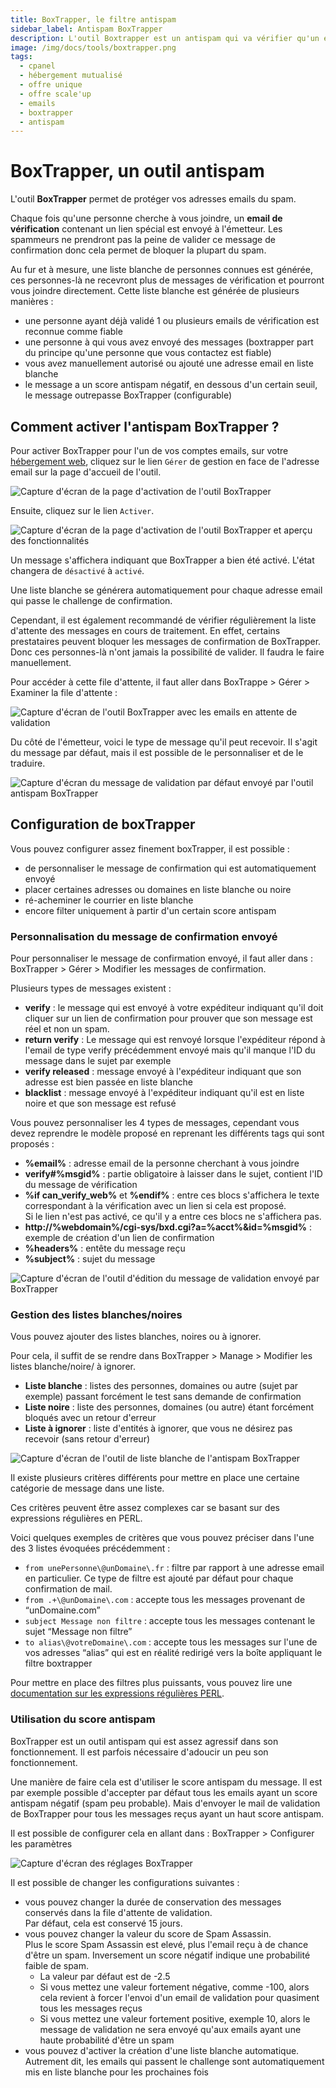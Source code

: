 ```yaml
---
title: BoxTrapper, le filtre antispam
sidebar_label: Antispam BoxTrapper
description: L'outil Boxtrapper est un antispam qui va vérifier qu'un email est légitime en envoyant un mail de validation à l'émetteur. Gère les listes blanches.
image: /img/docs/tools/boxtrapper.png
tags:
  - cpanel
  - hébergement mutualisé
  - offre unique
  - offre scale'up
  - emails
  - boxtrapper
  - antispam
---
```


# BoxTrapper, un outil antispam

L'outil **BoxTrapper** permet de protéger vos adresses emails du spam.

Chaque fois qu'une personne cherche à vous joindre, un **email de vérification** contenant un lien spécial est envoyé à
l'émetteur. Les spammeurs ne prendront pas la peine de valider ce message de confirmation donc cela permet de bloquer
la plupart du spam.

Au fur et à mesure, une liste blanche de personnes connues est générée, ces personnes-là ne recevront plus de messages
de vérification et pourront vous joindre directement. Cette liste blanche est générée de plusieurs manières :
  * une personne ayant déjà validé 1 ou plusieurs emails de vérification est reconnue comme fiable
  * une personne à qui vous avez envoyé des messages (boxtrapper part du principe qu'une personne que vous contactez est fiable)
  * vous avez manuellement autorisé ou ajouté une adresse email en liste blanche
  * le message a un score antispam négatif, en dessous d'un certain seuil, le message outrepasse BoxTrapper (configurable)

<PreviewToolCard tool='boxtrapper' />

## Comment activer l'antispam BoxTrapper ?

Pour activer BoxTrapper pour l'un de vos comptes emails, sur votre [hébergement web](https://www.o2switch.fr/), cliquez
sur le lien `Gérer` de gestion en face de l'adresse email sur la page d'accueil de l'outil.

<Image
    src="/img/docs/cpanel/emails/activation-boxtrapper.png"
    title="Activation de BoxTrapper sur une adresse email"
    caption="Activation de l'antispam BoxTrapper sur une adresse email"
    alt="Capture d'écran de la page d'activation de l'outil BoxTrapper"
/>

Ensuite, cliquez sur le lien `Activer`.

<Image
    src="/img/docs/cpanel/emails/activation-boxtrapper-compte-email.png"
    title="Activation de BoxTrapper sur une adresse email"
    caption="Activation de BoxTrapper et aperçu des différentes fonctionnalités et configurations possibles"
    alt="Capture d'écran de la page d'activation de l'outil BoxTrapper et aperçu des fonctionnalités"
/>

Un message s'affichera indiquant que BoxTrapper a bien été activé. L'état changera de `désactivé` à `activé`.

Une liste blanche se générera automatiquement pour chaque adresse email qui passe le challenge de confirmation.

Cependant, il est également recommandé de vérifier régulièrement la liste d'attente des messages en cours de traitement.
En effet, certains prestataires peuvent bloquer les messages de confirmation de BoxTrapper. Donc ces personnes-là n'ont
jamais la possibilité de valider. Il faudra le faire manuellement.

Pour accéder à cette file d'attente, il faut aller dans BoxTrappe > Gérer > Examiner la file d'attente :

<Image
    src="/img/docs/cpanel/emails/boxtrapper-file-attente.png"
    title="File d'attente des messages en attente de validation"
    caption="File d'attente des messages en attente de validation dans BoxTrapper"
    alt="Capture d'écran de l'outil BoxTrapper avec les emails en attente de validation"
/>

Du côté de l'émetteur, voici le type de message qu'il peut recevoir. Il s'agit du message par défaut, mais il
est possible de le personnaliser et de le traduire.

<Image
    src="/img/docs/cpanel/emails/boxtrapper-message-validation.png"
    title="Exemple de message de validation envoyé par BoxTrapper"
    caption="Le message de validation (par défaut) envoyé par BoxTrapper"
    alt="Capture d'écran du message de validation par défaut envoyé par l'outil antispam BoxTrapper"
/>

## Configuration de boxTrapper

Vous pouvez configurer assez finement boxTrapper, il est possible :
  * de personnaliser le message de confirmation qui est automatiquement envoyé
  * placer certaines adresses ou domaines en liste blanche ou noire
  * ré-acheminer le courrier en liste blanche
  * encore filter uniquement à partir d'un certain score antispam

### Personnalisation du message de confirmation envoyé

Pour personnaliser le message de confirmation envoyé, il faut aller dans : BoxTrapper > Gérer > Modifier les messages de confirmation.

Plusieurs types de messages existent :
  * **verify** : le message qui est envoyé à votre expéditeur indiquant qu'il doit cliquer sur un lien de confirmation pour prouver que son message est réel et non un spam.
  * **return verify** : Le message qui est renvoyé lorsque l'expéditeur répond à l'email de type verify précédemment envoyé mais qu'il manque l'ID du message dans le sujet par exemple
  * **verify released** : message envoyé à l'expéditeur indiquant que son adresse est bien passée en liste blanche
  * **blacklist** : message envoyé à l'expéditeur indiquant qu'il est en liste noire et que son message est refusé

Vous pouvez personnaliser les 4 types de messages, cependant vous devez reprendre le modèle proposé en reprenant les différents tags qui sont proposés :
  * **%email%** : adresse email de la personne cherchant à vous joindre
  * **verify#%msgid%** : partie obligatoire à laisser dans le sujet, contient l'ID du message de vérification
  * **%if can_verify_web%** et **%endif%** : entre ces blocs s'affichera le texte correspondant à la vérification avec un lien si cela est proposé.\
Si le lien n'est pas activé, ce qu'il y a entre ces blocs ne s'affichera pas.
  * **http://%webdomain%/cgi-sys/bxd.cgi?a=%acct%&id=%msgid%** : exemple de création d'un lien de confirmation
  * **%headers%** : entête du message reçu
  * **%subject%** : sujet du message

<Image
    src="/img/docs/cpanel/emails/boxtrapper-edition-message-validation.png"
    title="Edition du message de validation de BoxTrapper"
    caption="Outil permettant d'éditer le message de validation envoyé par BoxTrapper"
    alt="Capture d'écran de l'outil d'édition du message de validation envoyé par BoxTrapper"
/>

### Gestion des listes blanches/noires

Vous pouvez ajouter des listes blanches, noires ou à ignorer.

Pour cela, il suffit de se rendre dans BoxTrapper > Manage > Modifier les listes blanche/noire/ à ignorer.
  * **Liste blanche** : listes des personnes, domaines ou autre (sujet par exemple) passant forcément le test sans demande de confirmation
  * **Liste noire** : liste des personnes, domaines (ou autre) étant forcément bloqués avec un retour d'erreur
  * **Liste à ignorer** : liste d'entités à ignorer, que vous ne désirez pas recevoir (sans retour d'erreur)

<Image
    src="/img/docs/cpanel/emails/boxtrapper-liste-blanche.png"
    title="Edition de la liste blanche BoxTrapper"
    caption="Outil permettant d'éditer les listes blanches dans BoxTrapper"
    alt="Capture d'écran de l'outil de liste blanche de l'antispam BoxTrapper"
/>

Il existe plusieurs critères différents pour mettre en place une certaine catégorie de message dans une liste.

Ces critères peuvent être assez complexes car se basant sur des expressions régulières en PERL.

Voici quelques exemples de critères que vous pouvez préciser dans l'une des 3 listes évoquées précédemment :
  * `from unePersonne\@unDomaine\.fr` : filtre par rapport à une adresse email en particulier. Ce type de filtre est ajouté par défaut pour chaque confirmation de mail.
  * `from .+\@unDomaine\.com` : accepte tous les messages provenant de “unDomaine.com”
  * `subject Message non filtre` : accepte tous les messages contenant le sujet “Message non filtre”
  * `to alias\@votreDomaine\.com` : accepte tous les messages sur l'une de vos adresses “alias” qui est en réalité redirigé vers la boîte appliquant le filtre boxtrapper

Pour mettre en place des filtres plus puissants, vous pouvez lire une [documentation sur les expressions régulières PERL](http://fr.wikibooks.org/wiki/Programmation_Perl/Expressions_r%C3%A9guli%C3%A8res).

### Utilisation du score antispam

BoxTrapper est un outil antispam qui est assez agressif dans son fonctionnement. Il est parfois nécessaire d'adoucir un peu son fonctionnement.

Une manière de faire cela est d'utiliser le score antispam du message. Il est par exemple possible d'accepter par défaut
tous les emails ayant un score antispam négatif (spam peu probable). Mais d'envoyer le mail de validation de BoxTrapper
pour tous les messages reçus ayant un haut score antispam.

Il est possible de configurer cela en allant dans : BoxTrapper > Configurer les paramètres

<Image
    src="/img/docs/cpanel/emails/boxtrapper-configuration.png"
    title="Configuration de l'antispam BoxTrapper"
    caption="Configuration de l'antispam BoxTrapper, il est possible d'utiliser le score Antispam"
    alt="Capture d'écran des réglages BoxTrapper"
/>

Il est possible de changer les configurations suivantes :
  * vous pouvez changer la durée de conservation des messages conservés dans la file d'attente de validation.\
Par défaut, cela est conservé 15 jours.
  * vous pouvez changer la valeur du score de Spam Assassin.\
Plus le score Spam Assassin est elevé, plus l'email reçu à de chance d'être un spam.
Inversement un score négatif indique une probabilité faible de spam.
    * La valeur par défaut est de -2.5
    * Si vous mettez une valeur fortement négative, comme -100, alors cela revient à forcer l'envoi d'un email de validation pour quasiment tous les messages reçus
    * Si vous mettez une valeur fortement positive, exemple 10, alors le message de validation ne sera envoyé qu'aux emails ayant une haute probabilité d'être un spam
  * vous pouvez d'activer la création d'une liste blanche automatique. Autrement dit, les emails qui passent le challenge sont automatiquement mis en liste blanche pour les prochaines fois



